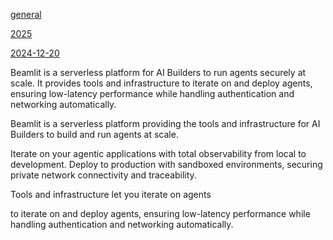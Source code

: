 [general](img/general)

[2025](img/2025)

[2024-12-20](img/2024-12-20)

Beamlit is a serverless platform for AI Builders to run agents securely at scale. It provides tools and infrastructure to iterate on and deploy agents, ensuring low-latency performance while handling authentication and networking automatically.

Beamlit is a serverless platform providing the tools and infrastructure for AI Builders to build and run agents at scale. 

Iterate on your agentic applications with total observability from local to development. Deploy to production with sandboxed environments, securing private network connectivity and traceability.

Tools and infrastructure let you iterate on agents

to iterate on and deploy agents, ensuring low-latency performance while handling authentication and networking automatically.